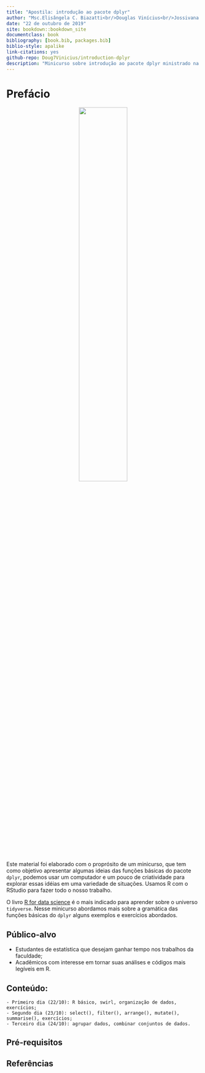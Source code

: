```yaml
--- 
title: "Apostila: introdução ao pacote dplyr"
author: "Msc.Elisângela C. Biazatti<br/>Douglas Vinícius<br/>Jossivana Macedo"
date: "22 de outubro de 2019"
site: bookdown::bookdown_site
documentclass: book
bibliography: [book.bib, packages.bib]
biblio-style: apalike
link-citations: yes
github-repo: Doug7Vinicius/introduction-dplyr
description: "Minicurso sobre introdução ao pacote dplyr ministrado na XIX SEMAT.."
---
```


# Prefácio

<center><img src='imagens/dplyr.png' style = 'width:50%;'></center>

Este material foi elaborado com o proprósito de um minicurso, que tem como objetivo apresentar algumas ideias das funções básicas do pacote `dplyr`, podemos usar um computador e um pouco de criatividade para explorar essas idéias em uma variedade de situações. Usamos R com o RStudio para fazer todo o nosso trabalho.

O livro [R for data science](https://r4ds.had.co.nz/) é o mais indicado para aprender sobre o universo `tidyverse`. Nesse minicurso abordamos mais sobre a gramática das funções básicas do `dplyr` alguns exemplos e exercícios abordados. 

## Público-alvo

  - Estudantes de estatística que desejam ganhar tempo nos trabalhos da faculdade;
  - Acadêmicos com interesse em tornar suas análises e códigos mais legíveis em R.

## Conteúdo:

    - Primeiro dia (22/10): R básico, swirl, organização de dados, exercícios; 
    - Segundo dia (23/10): select(), filter(), arrange(), mutate(), summarise(), exercícios;
    - Terceiro dia (24/10): agrupar dados, combinar conjuntos de dados.
    

## Pré-requisitos

## Referências

